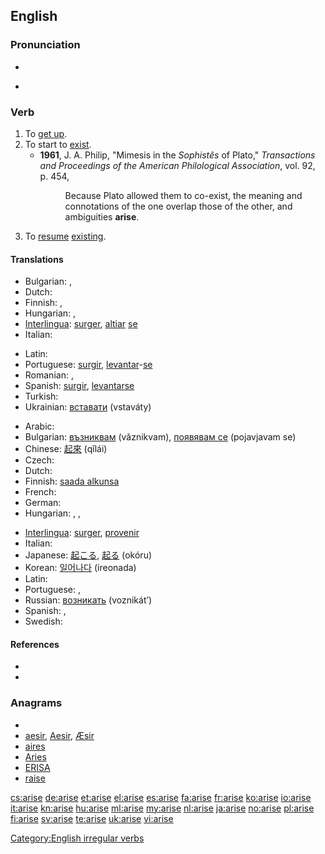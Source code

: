 {{also|ärise}}
==English==

===Pronunciation===
* {{IPA|/əˈraɪz/}}
* {{audio|en-us-arise.ogg|Audio (US)}}
*: {{rhymes|aɪz}}

===Verb===
{{en-verb|arises|arising|arose|arisen}}

# To [[get up]].
# To start to [[exist]].
#* '''1961''', J. A. Philip,  "Mimesis in the ''Sophistês'' of Plato," ''Transactions and Proceedings of the American Philological Association'', vol. 92, p. 454,
#*: Because Plato allowed them to co-exist, the meaning and connotations of the one overlap those of the other, and ambiguities '''arise'''.
# To [[resume]] [[exist]]ing.

====Translations====
{{trans-top|get up, stand up}}
* Bulgarian: {{t+|bg|излизам|tr=izlizam}}, {{t+|bg|произлизам|tr=proizlizam}}
* Dutch: {{t+|nl|opstaan}}
* Finnish: {{t+|fi|nousta}}, {{t+|fi|syntyä}}
* Hungarian: {{t+|hu|felkel}}, {{t|hu|felemelkedik}}
* [[Interlingua]]: [[surger]], [[altiar]] [[se]]
* Italian: {{t+|it|sorgere}}
{{trans-mid}}
* Latin: {{t-|la|surgere}}
* Portuguese: [[surgir]], [[levantar]]-[[se#Portuguese|se]]
* Romanian: {{t-|ro|ridica}},  {{t-|ro|scula}}
* Spanish: [[surgir]], [[levantar]][[se#Spanish|se]]
* Turkish: {{t+|tr|kalkmak}}
* Ukrainian: [[вставати]] (vstaváty)
{{trans-bottom}}

{{trans-top|start to exist, originate}}
* Arabic: {{Arab|[[نهض]]}} {{unicode|(náhaɖa)}}
* Bulgarian: [[възниквам]] (vǎznikvam), [[появявам се]] (pojavjavam se)
* Chinese: [[起來]] (qǐlái)
* Czech: {{t+|cs|vzniknout}}
* Dutch: {{t+|nl|ontstaan}}
* Finnish: [[saada alkunsa]]
* French: {{t+|fr|surgir}}
* German: {{t+|de|entstehen}}
* Hungarian: {{t|hu|fakad}}, {{t+|hu|ered}}, {{t+|hu|származik}}
{{trans-mid}}
* [[Interlingua]]: [[surger]], [[provenir]]
* Italian: {{t+|it|sorgere}}
* Japanese: [[起こる]], [[起る]] (okóru)
* Korean: [[일어나다]] (ireonada)
* Latin: {{t-|la|surgere}}
* Portuguese: {{t+|pt|surgir}}, {{t+|pt|provir}}
* Russian: [[возникать]] (voznikát’)
* Spanish: {{t-|es|surgir}}, {{t-|es|provenir}}
* Swedish: {{t+|sv|uppstå}}
{{trans-bottom}}

====References====
* {{R:Century 1911}}
* {{R:Webster 1913}}

===Anagrams===
* {{alphagram|aeirs}}
* [[aesir#English|aesir]], [[Aesir#English|Aesir]], [[Æsir#English|Æsir]]
* [[aires#English|aires]]
* [[Aries#English|Aries]]
* [[ERISA#English|ERISA]]
* [[raise#English|raise]]

[[Category:English irregular verbs]]

[[cs:arise]]
[[de:arise]]
[[et:arise]]
[[el:arise]]
[[es:arise]]
[[fa:arise]]
[[fr:arise]]
[[ko:arise]]
[[io:arise]]
[[it:arise]]
[[kn:arise]]
[[hu:arise]]
[[ml:arise]]
[[my:arise]]
[[nl:arise]]
[[ja:arise]]
[[no:arise]]
[[pl:arise]]
[[fi:arise]]
[[sv:arise]]
[[te:arise]]
[[uk:arise]]
[[vi:arise]]